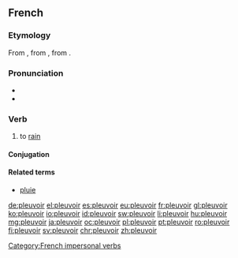 ==French==

===Etymology===
From {{etyl|fro|fr}} {{term|pluveir|lang=fro}}, from {{etyl|VL.|fr}} {{term/t|la|*plovere}}, from {{etyl|la|fr}} {{term|pluit|pluit, pluere|lang=la}}.

===Pronunciation===
* {{audio|Fr-pleuvoir.ogg|audio}}
* {{IPA|/plø.vwaʁ/|lang=fr}}

===Verb===
{{fr-verb|type=impersonal}}

# to [[rain]]

====Conjugation====
{{fr-conj-pleuvoir}}

====Related terms====
* [[pluie]]

[[Category:French impersonal verbs]]

[[de:pleuvoir]]
[[el:pleuvoir]]
[[es:pleuvoir]]
[[eu:pleuvoir]]
[[fr:pleuvoir]]
[[gl:pleuvoir]]
[[ko:pleuvoir]]
[[io:pleuvoir]]
[[id:pleuvoir]]
[[sw:pleuvoir]]
[[li:pleuvoir]]
[[hu:pleuvoir]]
[[mg:pleuvoir]]
[[ja:pleuvoir]]
[[oc:pleuvoir]]
[[pl:pleuvoir]]
[[pt:pleuvoir]]
[[ro:pleuvoir]]
[[fi:pleuvoir]]
[[sv:pleuvoir]]
[[chr:pleuvoir]]
[[zh:pleuvoir]]